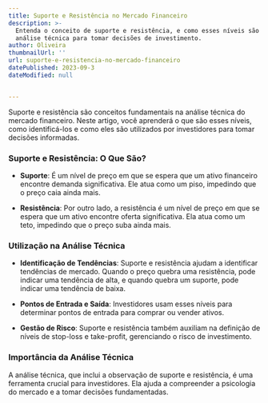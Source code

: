 ```yaml
---
title: Suporte e Resistência no Mercado Financeiro
description: >-
  Entenda o conceito de suporte e resistência, e como esses níveis são usados na
  análise técnica para tomar decisões de investimento.
author: Oliveira
thumbnailUrl: ''
url: suporte-e-resistencia-no-mercado-financeiro
datePublished: 2023-09-3
dateModified: null


---
```


Suporte e resistência são conceitos fundamentais na análise técnica do mercado financeiro. Neste artigo, você aprenderá o que são esses níveis, como identificá-los e como eles são utilizados por investidores para tomar decisões informadas.

### Suporte e Resistência: O Que São?

- **Suporte**: É um nível de preço em que se espera que um ativo financeiro encontre demanda significativa. Ele atua como um piso, impedindo que o preço caia ainda mais.

- **Resistência**: Por outro lado, a resistência é um nível de preço em que se espera que um ativo encontre oferta significativa. Ela atua como um teto, impedindo que o preço suba ainda mais.

### Utilização na Análise Técnica

- **Identificação de Tendências**: Suporte e resistência ajudam a identificar tendências de mercado. Quando o preço quebra uma resistência, pode indicar uma tendência de alta, e quando quebra um suporte, pode indicar uma tendência de baixa.

- **Pontos de Entrada e Saída**: Investidores usam esses níveis para determinar pontos de entrada para comprar ou vender ativos.

- **Gestão de Risco**: Suporte e resistência também auxiliam na definição de níveis de stop-loss e take-profit, gerenciando o risco de investimento.

### Importância da Análise Técnica

A análise técnica, que inclui a observação de suporte e resistência, é uma ferramenta crucial para investidores. Ela ajuda a compreender a psicologia do mercado e a tomar decisões fundamentadas.
